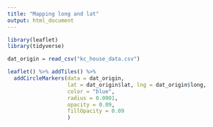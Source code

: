 ```yaml
---
title: "Mapping long and lat"
output: html_document
---
```

```r
library(leaflet)
library(tidyverse)
```

```r
dat_origin = read_csv("kc_house_data.csv")
```

```r
leaflet() %>% addTiles() %>% 
  addCircleMarkers(data = dat_origin,
                   lat = dat_origin$lat, lng = dat_origin$long,
                   color = "blue",
                   radius = 0.0001,
                   opacity = 0.09,
                   fillOpacity = 0.09
                   )
```

